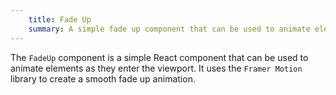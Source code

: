 ```yaml
---
    title: Fade Up
    summary: A simple fade up component that can be used to animate elements as they enter the viewport.
---
```


The `FadeUp` component is a simple React component that can be used to animate elements as they enter the viewport. It uses the `Framer Motion` library to create a smooth fade up animation.

